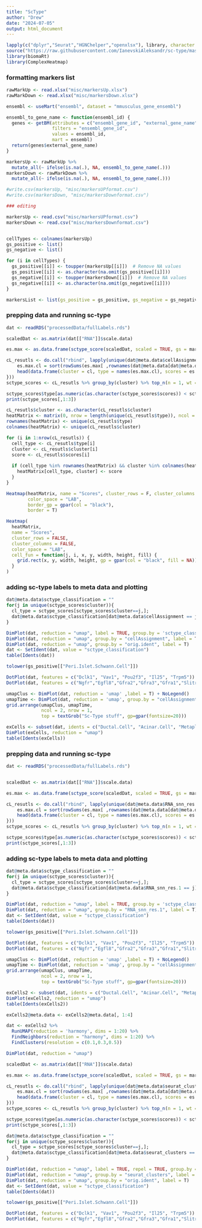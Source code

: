 ```yaml
---
title: "ScType"
author: "Drew"
date: "2024-07-05"
output: html_document
---
```


```r
lapply(c("dplyr","Seurat","HGNChelper","openxlsx"), library, character.only = T)
source("https://raw.githubusercontent.com/IanevskiAleksandr/sc-type/master/R/gene_sets_prepare.R"); source("https://raw.githubusercontent.com/IanevskiAleksandr/sc-type/master/R/sctype_score_.R")
library(biomaRt)
library(ComplexHeatmap)
```

### formatting markers list 

```r
rawMarkUp <- read.xlsx("misc/markersUp.xlsx")
rawMarkDown <- read.xlsx("misc/markersDown.xlsx")

ensembl <- useMart("ensembl", dataset = "mmusculus_gene_ensembl")

ensembl_to_gene_name <- function(ensembl_id) {
  genes <- getBM(attributes = c("ensembl_gene_id", "external_gene_name"),
                 filters = "ensembl_gene_id",
                 values = ensembl_id,
                 mart = ensembl)
  return(genes$external_gene_name)
}

markersUp <- rawMarkUp %>%
  mutate_all(~ ifelse(is.na(.), NA, ensembl_to_gene_name(.)))
markersDown <- rawMarkDown %>%
  mutate_all(~ ifelse(is.na(.), NA, ensembl_to_gene_name(.)))

#write.csv(markersUp, "misc/markersUPformat.csv")
#write.csv(markersDown, "misc/markersDownformat.csv")

### editing 

markersUp <- read.csv("misc/markersUPformat.csv")
markersDown <- read.csv("misc/markersDownformat.csv")


cellTypes <- colnames(markersUp)
gs_positive <- list()
gs_negative <- list()

for (i in cellTypes) {
  gs_positive[[i]] <- toupper(markersUp[[i]])  # Remove NA values
  gs_positive[[i]] <- as.character(na.omit(gs_positive[[i]]))
  gs_negative[[i]] <- toupper(markersDown[[i]])  # Remove NA values
  gs_negative[[i]] <- as.character(na.omit(gs_negative[[i]]))
}

markersList <- list(gs_positive = gs_positive, gs_negative = gs_negative)


```

### prepping data and running sc-type

```r
dat <- readRDS("processedData/fullLabels.rds")

scaledDat <- as.matrix(dat[["RNA"]]$scale.data)

es.max <- as.data.frame(sctype_score(scaledDat, scaled = TRUE, gs = markersList$gs_positive, gs2 = markersList$gs_negative))

cL_resutls <- do.call("rbind", lapply(unique(dat@meta.data$cellAssignment), function(cl){
    es.max.cl = sort(rowSums(es.max[ ,rownames(dat@meta.data[dat@meta.data$cellAssignment==cl, ])]), decreasing = !0)
    head(data.frame(cluster = cl, type = names(es.max.cl), scores = es.max.cl, ncells = sum(dat@meta.data$cellAssignment==cl)), 38)
}))
sctype_scores <- cL_resutls %>% group_by(cluster) %>% top_n(n = 1, wt = scores)  

sctype_scores$type[as.numeric(as.character(sctype_scores$scores)) < sctype_scores$ncells/4] <- "Unknown"
print(sctype_scores[,1:3])

```

```r

cL_resutls$cluster <- as.character(cL_resutls$cluster)
heatMatrix <- matrix(0, nrow = length(unique(cL_resutls$type)), ncol = length(unique(cL_resutls$cluster)))
rownames(heatMatrix) <- unique(cL_resutls$type)
colnames(heatMatrix) <- unique(cL_resutls$cluster)

for (i in 1:nrow(cL_resutls)) {
  cell_type <- cL_resutls$type[i]
  cluster <- cL_resutls$cluster[i]
  score <- cL_resutls$scores[i]
  
  if (cell_type %in% rownames(heatMatrix) && cluster %in% colnames(heatMatrix)) {
    heatMatrix[cell_type, cluster] <- score
  }
}

Heatmap(heatMatrix, name = "Scores", cluster_rows = F, cluster_columns = F,
        color_space = "LAB",
        border_gp = gpar(col = "black"),
        border = T)

Heatmap(
  heatMatrix,
  name = "Scores",
  cluster_rows = FALSE,
  cluster_columns = FALSE,
  color_space = "LAB",
  cell_fun = function(j, i, x, y, width, height, fill) {
    grid.rect(x, y, width, height, gp = gpar(col = "black", fill = NA))
  }
)

```

### adding sc-type labels to meta data and plotting 

```r
dat@meta.data$sctype_classification = ""
for(j in unique(sctype_scores$cluster)){
  cl_type = sctype_scores[sctype_scores$cluster==j,]; 
  dat@meta.data$sctype_classification[dat@meta.data$cellAssignment == j] = as.character(cl_type$type[1])
}

DimPlot(dat, reduction = "umap", label = TRUE, group.by = 'sctype_classification')  
DimPlot(dat, reduction = "umap", group.by = "cellAssignment", label = T)
DimPlot(dat, reduction = "umap", group.by = "orig.ident", label = T)
dat <- SetIdent(dat, value = "sctype_classification")
table(Idents(dat))

tolower(gs_positive[["Peri.Islet.Schwann.Cell"]])

DotPlot(dat, features = c("Dclk1", "Vav1", "Pou2f3", "Il25", "Trpm5")) # tuft cells 
DotPlot(dat, features = c("Ngfr","Egfl8","Gfra2","Gfra3","Gfra1","Slitrk2","Pnliprp1","Slitrk6","Olfml2a","Insc","Mpz","Gulp1","Sema3b","Lrrtm1","Fign","Vgll3")) # Peri.Islet.Schwann.Cell
```

```r
umapClus <- DimPlot(dat, reduction = 'umap' ,label = T) + NoLegend()
umapTime <- DimPlot(dat, reduction = 'umap', group.by = "cellAssignment",label = T) + NoLegend()
grid.arrange(umapClus, umapTime,
             ncol = 2, nrow = 1,
             top = textGrob("Sc-Type stuff", gp=gpar(fontsize=20)))
```













```r
exCells <- subset(dat, idents = c("Ductal.Cell", "Acinar.Cell", "Metaplastic"))
DimPlot(exCells, reduction = "umap")
table(Idents(exCells))
```


### prepping data and running sc-type

```r
dat <- readRDS("processedData/fullLabels.rds")


scaledDat <- as.matrix(dat[["RNA"]]$scale.data)

es.max <- as.data.frame(sctype_score(scaledDat, scaled = TRUE, gs = markersList$gs_positive, gs2 = markersList$gs_negative))

cL_resutls <- do.call("rbind", lapply(unique(dat@meta.data$RNA_snn_res.1), function(cl){
    es.max.cl = sort(rowSums(es.max[ ,rownames(dat@meta.data[dat@meta.data$RNA_snn_res.1==cl, ])]), decreasing = !0)
    head(data.frame(cluster = cl, type = names(es.max.cl), scores = es.max.cl, ncells = sum(dat@meta.data$RNA_snn_res.1==cl)), 10)
}))
sctype_scores <- cL_resutls %>% group_by(cluster) %>% top_n(n = 1, wt = scores)  

sctype_scores$type[as.numeric(as.character(sctype_scores$scores)) < sctype_scores$ncells/4] <- "Unknown"
print(sctype_scores[,1:3])
```

### adding sc-type labels to meta data and plotting 

```r
dat@meta.data$sctype_classification = ""
for(j in unique(sctype_scores$cluster)){
  cl_type = sctype_scores[sctype_scores$cluster==j,]; 
  dat@meta.data$sctype_classification[dat@meta.data$RNA_snn_res.1 == j] = as.character(cl_type$type[1])
}

DimPlot(dat, reduction = "umap", label = TRUE, group.by = 'sctype_classification')  
DimPlot(dat, reduction = "umap", group.by = "RNA_snn_res.1", label = T)
dat <- SetIdent(dat, value = "sctype_classification")
table(Idents(dat))

tolower(gs_positive[["Peri.Islet.Schwann.Cell"]])

DotPlot(dat, features = c("Dclk1", "Vav1", "Pou2f3", "Il25", "Trpm5")) # tuft cells 
DotPlot(dat, features = c("Ngfr","Egfl8","Gfra2","Gfra3","Gfra1","Slitrk2","Pnliprp1","Slitrk6","Olfml2a","Insc","Mpz","Gulp1","Sema3b","Lrrtm1","Fign","Vgll3")) # Peri.Islet.Schwann.Cell
```

```r
umapClus <- DimPlot(dat, reduction = 'umap' ,label = T) + NoLegend()
umapTime <- DimPlot(dat, reduction = 'umap', group.by = "cellAssignment",label = T) + NoLegend()
grid.arrange(umapClus, umapTime,
             ncol = 2, nrow = 1,
             top = textGrob("Sc-Type stuff", gp=gpar(fontsize=20)))
```



```r
exCells2 <- subset(dat, idents = c("Ductal.Cell", "Acinar.Cell", "Metaplastic"))
DimPlot(exCells2, reduction = "umap")
table(Idents(exCells2))

exCells2@meta.data <- exCells2@meta.data[, 1:4]

dat <- exCells2 %>%
  RunUMAP(reduction = 'harmony', dims = 1:20) %>%
  FindNeighbors(reduction = "harmony", dims = 1:20) %>%
  FindClusters(resolution = c(0.1,0.3,0.5))

DimPlot(dat, reduction = "umap")

scaledDat <- as.matrix(dat[["RNA"]]$scale.data)

es.max <- as.data.frame(sctype_score(scaledDat, scaled = TRUE, gs = markersList$gs_positive, gs2 = markersList$gs_negative))

cL_resutls <- do.call("rbind", lapply(unique(dat@meta.data$seurat_clusters), function(cl){
    es.max.cl = sort(rowSums(es.max[ ,rownames(dat@meta.data[dat@meta.data$seurat_clusters==cl, ])]), decreasing = !0)
    head(data.frame(cluster = cl, type = names(es.max.cl), scores = es.max.cl, ncells = sum(dat@meta.data$seurat_clusters==cl)), 10)
}))
sctype_scores <- cL_resutls %>% group_by(cluster) %>% top_n(n = 1, wt = scores)  

sctype_scores$type[as.numeric(as.character(sctype_scores$scores)) < sctype_scores$ncells/4] <- "Unknown"
print(sctype_scores[,1:3])
```

```r
dat@meta.data$sctype_classification = ""
for(j in unique(sctype_scores$cluster)){
  cl_type = sctype_scores[sctype_scores$cluster==j,]; 
  dat@meta.data$sctype_classification[dat@meta.data$seurat_clusters == j] = as.character(cl_type$type[1])
}

DimPlot(dat, reduction = "umap", label = TRUE, repel = TRUE, group.by = 'sctype_classification')  
DimPlot(dat, reduction = "umap", group.by = "seurat_clusters", label = T)
DimPlot(dat, reduction = "umap", group.by = "orig.ident", label = T)
dat <- SetIdent(dat, value = "sctype_classification")
table(Idents(dat))

tolower(gs_positive[["Peri.Islet.Schwann.Cell"]])

DotPlot(dat, features = c("Dclk1", "Vav1", "Pou2f3", "Il25", "Trpm5")) # tuft cells 
DotPlot(dat, features = c("Ngfr","Egfl8","Gfra2","Gfra3","Gfra1","Slitrk2","Pnliprp1","Slitrk6","Olfml2a","Insc","Mpz","Gulp1","Sema3b","Lrrtm1","Fign","Vgll3")) # Peri.Islet.Schwann.Cell
```
